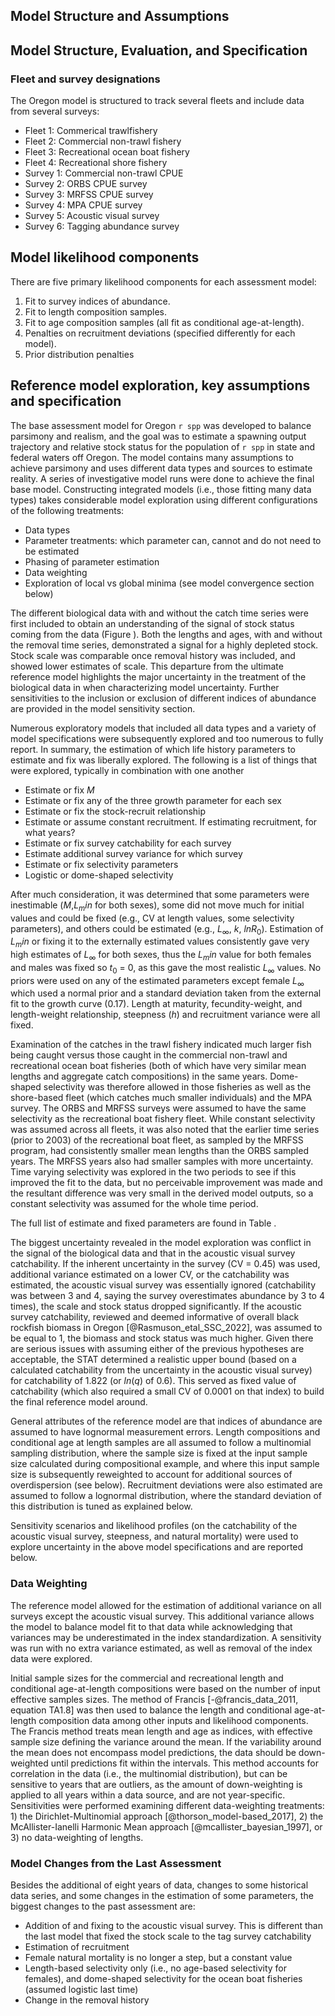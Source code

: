 ## Model Structure and Assumptions

## Model Structure, Evaluation, and Specification

### Fleet and survey designations

The Oregon model is structured to track several fleets and include data from several surveys:

* Fleet 1: Commerical trawlfishery
* Fleet 2: Commercial non-trawl fishery
* Fleet 3: Recreational ocean boat fishery
* Fleet 4: Recreational shore fishery
* Survey 1: Commercial non-trawl CPUE  
* Survey 2: ORBS CPUE survey
* Survey 3: MRFSS CPUE survey
* Survey 4: MPA CPUE survey
* Survey 5: Acoustic visual survey
* Survey 6: Tagging abundance survey

## Model likelihood components

There are five primary likelihood components for each assessment model:

1. Fit to survey indices of abundance.
2. Fit to length composition samples.
3. Fit to age composition samples (all fit as conditional age-at-length).  
4. Penalties on recruitment deviations (specified differently for each model).
5. Prior distribution penalties

## Reference model exploration, key assumptions and specification

The base assessment model for Oregon `r spp` was developed to balance parsimony and realism, and the goal was to estimate a spawning output trajectory and relative stock status for the population of `r spp` in state and federal waters off Oregon. The model contains many assumptions to achieve parsimony and uses different data types and sources to estimate reality. A series of investigative model runs were done to achieve the final base model. Constructing integrated models (i.e., those fitting many data types) takes considerable model exploration using different configurations of the following treatments:

- Data types
- Parameter treatments: which parameter can, cannot and do not need to be estimated
- Phasing of parameter estimation 
- Data weighting
- Exploration of local vs global minima (see model convergence section below)

The different biological data with and without the catch time series were first included to obtain an understanding of the signal of stock status coming from the data (Figure \ref{fig:modbuild-data-depl}). Both the lengths and ages, with and without the removal time series, demonstrated a signal for a highly depleted stock. Stock scale was comparable once removal history was included, and showed lower estimates of scale. This departure from the ultimate reference model highlights the major uncertainty in the treatment of the biological data in when characterizing model uncertainty. Further sensitivities to the inclusion or exclusion of different indices of abundance are provided in the model sensitivity section.

Numerous exploratory models that included all data types and a variety of model specifications were subsequently explored and too numerous to fully report. In summary, the estimation of which life history parameters to estimate and fix was liberally explored.
The following is a list of things that were explored, typically in combination with one another

- Estimate or fix $M$
- Estimate or fix any of the three growth parameter for each sex
- Estimate or fix the stock-recruit relationship
- Estimate or assume constant recruitment. If estimating recruitment, for what years?
- Estimate or fix survey catchability for each survey
- Estimate additional survey variance for which survey
- Estimate or fix selectivity parameters
- Logistic or dome-shaped selectivity

After much consideration, it was determined that some parameters were inestimable ($M$,$L_min$ for both sexes), some did not move much for initial values and could be fixed (e.g., CV at length values, some selectivity parameters), and others could be estimated (e.g., $L_{\infty}$, $k$, $lnR_0$). Estimation of $L_min$ or fixing it to the externally estimated values consistently gave very high estimates of $L_{\infty}$ for both sexes, thus the $L_min$ value for both females and males was fixed so $t_0$ = 0, as this gave the most realistic $L_{\infty}$ values. No priors were used on any of the estimated parameters except female $L_{\infty}$ which used a normal prior and a standard deviation taken from the external fit to the growth curve (0.17). Length at maturity, fecundity-weight, and length-weight relationship, steepness ($h$) and recruitment variance were all fixed. 

Examination of the catches in the trawl fishery indicated much larger fish being caught versus those caught in the commercial non-trawl and recreational ocean boat fisheries (both of which have very similar mean lengths and aggregate catch compositions) in the same years.  Dome-shaped selectivity was therefore allowed in those fisheries as well as the shore-based fleet (which catches much smaller individuals) and the MPA survey. The ORBS and MRFSS surveys were assumed to have the same selectivity as the recreational boat fishery fleet. While constant selectivity was assumed across all fleets, it was also noted that the earlier time series (prior to 2003) of the recreational boat fleet, as sampled by the MRFSS program, had consistently smaller mean lengths than the ORBS sampled years. The MRFSS years also had smaller samples with more uncertainty. Time varying selectivity was explored in the two periods to see if this improved the fit to the data, but no perceivable improvement was made and the resultant difference was very small in the derived model outputs, so a constant selectivity was assumed for the whole time period.

The full list of estimate and fixed parameters are found in Table \ref{tab:model-param}. 

The biggest uncertainty revealed in the model exploration was conflict in the signal of the biological data and that in the acoustic visual survey catchability. If the inherent uncertainty in the survey (CV = 0.45) was used, additional variance estimated on a lower CV, or the catchability was estimated, the acoustic visual survey was essentially ignored (catchability was between 3 and 4, saying the survey overestimates abundance by 3 to 4 times), the scale and stock status dropped significantly. If the acoustic survey catchability, reviewed and deemed informative of overall black rockfish biomass in Oregon [@Rasmuson_etal_SSC_2022], was assumed to be equal to 1, the biomass and stock status was much higher. Given there are serious issues with assuming either of the previous hypotheses are acceptable, the STAT determined a realistic upper bound (based on a calculated catchability from the uncertainty in the acoustic visual survey) for catchability of 1.822 (or $ln(q)$ of 0.6). This served as fixed value of catchability (which also required a small CV of 0.0001 on that index) to build the final reference model around.  

General attributes of the reference model are that indices of abundance are assumed to have lognormal measurement errors. Length compositions and conditional age at length samples are all assumed to follow a multinomial sampling distribution, where the sample size is fixed at the input sample size calculated during compositional example, and where this input sample size is subsequently reweighted to account for additional sources of overdispersion (see below). Recruitment deviations were also estimated are assumed to follow a lognormal distribution, where the standard deviation of this distribution is tuned as explained below.

Sensitivity scenarios and likelihood profiles (on the catchability of the acoustic visual survey, steepness, and natural mortality) were used to explore uncertainty in the above model specifications and are reported below. 

### Data Weighting

The reference model allowed for the estimation of additional variance on all surveys except the acoustic visual survey. This additional variance allows the model to balance model fit to that data while acknowledging that variances may be underestimated in the index standardization. A sensitivity was run with no extra variance estimated, as well as removal of the index data were explored.

Initial sample sizes for the commercial and recreational length and conditional age-at-length compositions were based on the number of input effective samples sizes. The method of Francis [-@francis_data_2011, equation TA1.8] was then used to balance the length and conditional age-at-length composition data among other inputs and likelihood components. The Francis method treats mean length and age as indices, with effective sample size defining the variance around the mean. If the variability around the mean does not encompass model predictions, the data should be down-weighted until predictions fit within the intervals. This method accounts for correlation in the data (i.e., the multinomial distribution), but can be sensitive to years that are outliers, as the amount of down-weighting is applied to all years within a data source, and are not year-specific. Sensitivities were performed examining different data-weighting treatments: 1) the Dirichlet-Multinomial approach [@thorson_model-based_2017], 2) the McAllister-Ianelli Harmonic Mean approach [@mcallister_bayesian_1997], or 3) no data-weighting of lengths.


### Model Changes from the Last Assessment

Besides the additional of eight years of data, changes to some historical data series, and some changes in the estimation of some parameters, the biggest changes to the past assessment are:

- Addition of and fixing to the acoustic visual survey. This is different than the last model that fixed the stock scale to the tag survey catchability 
- Estimation of recruitment
- Female natural mortality is no longer a step, but a constant value
- Length-based selectivity only (i.e., no age-based selectivity for females), and dome-shaped selectivity for the ocean boat fisheries (assumed logistic last time) 
- Change in the removal history
